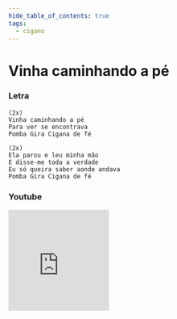 ```yaml
---
hide_table_of_contents: true
tags:
  - cigano
---
```


# Vinha caminhando a pé

### Letra

```text
(2x)
Vinha caminhando a pé
Para ver se encontrava
Pomba Gira Cigana de fé

(2x)
Ela parou e leu minha mão
E disse-me toda a verdade
Eu só queira saber aonde andava
Pomba Gira Cigana de fé
```

### Youtube

<iframe
  width="200"
  height="200"
  src="https://www.youtube.com/embed/cnhm31KsXlo"
  title="YouTube video player"
  frameborder="0"
  allow="accelerometer; autoplay; clipboard-write; encrypted-media; gyroscope; picture-in-picture; web-share"
  referrerpolicy="strict-origin-when-cross-origin"
  allowfullscreen
></iframe>
